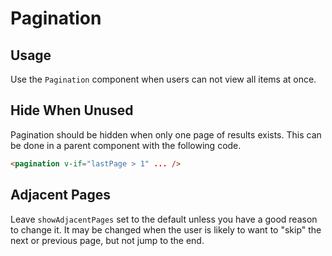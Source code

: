 

<Meta of={PaginationStories} />

# Pagination

## Usage

Use the `Pagination` component when users can not view all items at once.

## Hide When Unused

Pagination should be hidden when only one page of results exists. This can be done in a parent component with the following code.

```html
<pagination v-if="lastPage > 1" ... />
```

## Adjacent Pages

Leave `showAdjacentPages` set to the default unless you have a good reason to change it. It may be changed when the user is likely to want to "skip" the next or previous page, but not jump to the end.

<Primary />
<Controls />
<Stories />

